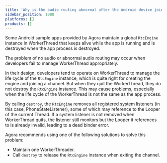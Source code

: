 ```yaml
---
title: 'Why is the audio routing abnormal after the Android device joins the channel?'
sidebar_position: 1088
platforms: []
products: []
---
```



Some Android sample apps provided by Agora maintain a global `RtcEngine` instance in WorkerThread that keeps alive while the app is running and is destroyed when the app process is destroyed.

The problem of no audio or abnormal audio routing may occur when developers fail to manage WorkerThread appropriately.

In their design, developers tend to operate on WorkerThread to manage the life cycle of the `RtcEngine` instance, which is quite right for creating the engine and joining a channel. But when they quit the WorkerThread, they do not destroy the `RtcEngine` instance. This may cause problems, especially when the life cycle of the WorkerThread is not the same as the app process.

By calling `destroy`, the `RtcEngine` removes all registered system listeners (in this case, PhoneStateListener), some of which may reference to the Looper of the current Thread. If a system listener is not removed when WorkerThread quits, the listener still monitors but the Looper it references to is already invalid, leading to a dead binder error.

Agora recommends using one of the following solutions to solve this problem:

- Maintain one WorkerThreader.
- Call `destroy` to release the `RtcEngine` instance when exiting the channel.
